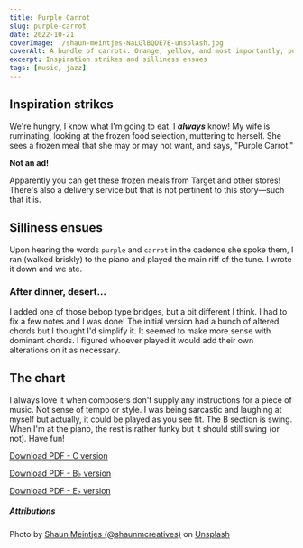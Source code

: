 ```yaml
---
title: Purple Carrot
slug: purple-carrot
date: 2022-10-21
coverImage: ./shaun-meintjes-NaLGlBQDE7E-unsplash.jpg
coverAlt: A bundle of carrots. Orange, yellow, and most importantly, purple!
excerpt: Inspiration strikes and silliness ensues
tags: [music, jazz]
---
```


## Inspiration strikes

We're hungry, I know what I'm going to eat. I **_always_** know! My wife is ruminating, looking at the frozen food selection, muttering to herself. She sees a frozen meal that she may or may not want, and says, "Purple Carrot."

<Info>

**Not an ad!**

Apparently you can get these frozen meals from Target and other stores! There's also a delivery service but that is not pertinent to this story—such that it is.

</Info>

## Silliness ensues

Upon hearing the words `purple` and `carrot` in the cadence she spoke them, I ran (walked briskly) to the piano and played the main riff of the tune. I wrote it down and we ate.

### After dinner, desert...

I added one of those bebop type bridges, but a bit different I think. I had to fix a few notes and I was done! The initial version had a bunch of altered chords but I thought I'd simplify it. It seemed to make more sense with dominant chords. I figured whoever played it would add their own alterations on it as necessary.

## The chart

I always love it when composers don't supply any instructions for a piece of music. Not sense of tempo or style. I was being sarcastic and laughing at myself but actually, it could be played as you see fit. The B section is swing. When I'm at the piano, the rest is rather funky but it should still swing (or not). Have fun!

<p>
  <a href='/charts/purple-carrot-c.pdf' download='purple-carrot-c.pdf'>
    Download PDF - C version
  </a>
</p>
<p>
  <a href='/charts/purple-carrot-bflat.pdf' download='purple-carrot-bflat.pdf'>
    Download PDF - B<span>&#9837;</span> version
  </a>
</p>
<p>
  <a href='/charts/purple-carrot-eflat.pdf' download='purple-carrot-eflat.pdf'>
    Download PDF - E<span>&#9837;</span> version
  </a>
</p>

##### Attributions

Photo by [Shaun Meintjes (@shaunmcreatives)](https://unsplash.com/@shaunmcreatives?utm_source=unsplash&utm_medium=referral&utm_content=creditCopyText) on [Unsplash](https://unsplash.com/collections/9290044/carrot?utm_source=unsplash&utm_medium=referral&utm_content=creditCopyText)
